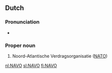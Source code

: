 {{also|navo}}
==Dutch==
{{wikipedia|Noord-Atlantische Verdragsorganisatie|lang=nl}}

===Pronunciation===
* {{audio|Nl-NAVO.ogg|Audio|lang=nl}}

===Proper noun===
{{head|nl|proper noun}}

# Noord-Atlantische Verdragsorganisatie ([[NATO]])

[[nl:NAVO]]
[[sl:NAVO]]
[[fi:NAVO]]